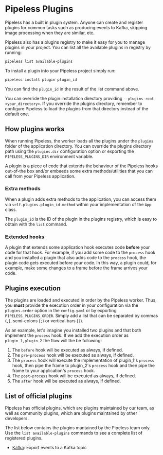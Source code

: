 # Pipeless Plugins

Pipeless has a built in plugin system. Anyone can create and register plugins for common tasks such as producing events to Kafka, skipping image processing when they are similar, etc.

Pipeless also has a plugins registry to make it easy for you to manage plugins in your project. You can list all the available plugins in registry by running:

```bash copy
pipeless list available-plugins
```

To install a plugin into your Pipeless project simply run:

```python copy
pipeless install plugin plugin_id
```

You can find the `plugin_id` in the result of the list command above.

You can override the plugin installation directory providing `--plugins-root <your_directory>`. If you override the plugins directory, remember to configure Pipeless to load the plugins from that directory instead of the default one.

## How plugins works

When running Pipeless, the worker loads all the plugins under the `plugins` folder of the application directory. You can override the plugins directory path using the `plugins.dir` configuration option or exporting the `PIPELESS_PLUGINS_DIR` environment variable.

A plugin is a piece of code that extends the behaviour of the Pipeless hooks out-of-the box and/or embeeds some extra methods/utilities that you can call from your Pipeless application.

### Extra methods

When a plugin adds extra methods to the application, you can access them via `self.plugins.plugin_id.method` within your implementation of the `App` class.

The `plugin_id` is the ID of the plugin in the plugins registry, which is easy to obtain with the `list` command.

### Extended hooks

A plugin that extends some application hook executes code **before** your code for that hook. For example, if you add some code to the `process` hook and you installed a plugin that also adds code to the `process` hook, the plugin code gets executed before your code. In this way, a plugin could, for example, make some changes to a frame before the frame arrives your code.

## Plugins execution

The plugins are loaded and executed in order by the Pipeless worker. Thus, you **must** provide the execution order in your configuration via the `plugins.order` option in the `config.yaml` or by exporting `PIPELESS_PLUGINS_ORDER`.
Simply add a list that can be separated by commas (`,`), semi-colons (`;`) or vertical bars (`|`).

As an example, let's imagine you installed two plugins and that both implement the `process` hook. If we add the execution order as `plugin_1,plugin_2` the flow will the be following:

1. The `before` hook will be executed as always, if defined.
1. The `pre-process` hook will be executed as always, if defined.
1. The `process` hook will execute the implementation of plugin_1's `process` hook, then pipe the frame to plugin_2's `process` hook and then pipe the frame to your application's `process` hook.
1. The `post-process` hook will be executed as always, if defined.
1. The `after` hook will be executed as always, if defined.

## List of official plugins

Pipeless has official plugins, which are plugins maintained by our team, as well as community plugins, which are plugins maintained by other developers.

The list below contains the plugins mantained by the Pipeless team only. Use the `list available-plugins` commands to see a complete list of registered plugins.

- [Kafka](/v0/plugins/kafka/): Export events to a Kafka topic